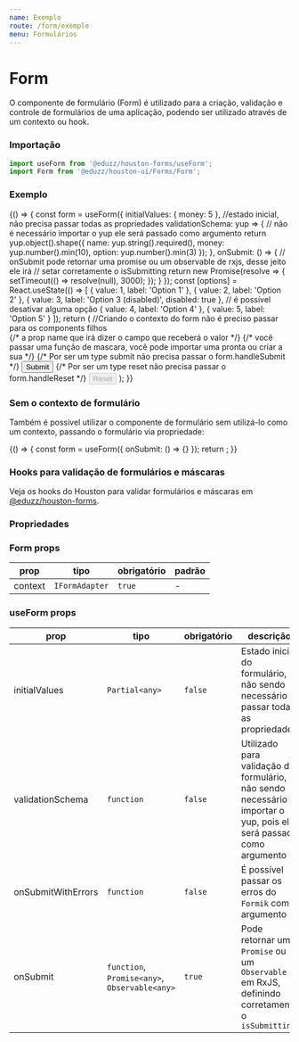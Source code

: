 ```yaml
---
name: Exemplo
route: /form/exemple
menu: Formulários
---
```





# Form

O componente de formulário (Form) é utilizado para a criação, validação e controle de formulários de uma aplicação,
podendo ser utilizado através de um contexto ou hook.

### Importação

```js
import useForm from '@eduzz/houston-forms/useForm';
import Form from '@eduzz/houston-ui/Forms/Form';
```

### Exemplo

<Playground>
  {() => {
    const form = useForm({
      initialValues: { money: 5 }, //estado inicial, não precisa passar todas as propriedades
      validationSchema: yup => {
        // não é necessário importar o yup ele será passado como argumento
        return yup.object().shape({
          name: yup.string().required(),
          money: yup.number().min(10),
          option: yup.number().min(3)
        });
      },
      onSubmit: () => {
        // onSubmit pode retornar uma promise ou um observable de rxjs, desse jeito ele irá
        // setar corretamente o isSubmitting
        return new Promise(resolve => {
          setTimeout(() => resolve(null), 3000);
        });
      }
    });
    const [options] = React.useState(() => [
      { value: 1, label: 'Option 1' },
      { value: 2, label: 'Option 2' },
      { value: 3, label: 'Option 3 (disabled)', disabled: true }, // é possível desativar alguma opção
      { value: 4, label: 'Option 4' },
      { value: 5, label: 'Option 5' }
    ]);
    return (
      //Criando o contexto do form não é preciso passar para os components filhos
      <Form context={form}>
        {/* a prop name que irá dizer o campo que receberá o valor */}
        <TextField label='Name' name='name' />
        {/* você passar uma função de mascara, você pode importar uma pronta ou criar a sua */}
        <TextField label='Money' name='money' mask={moneyMask} />
        <SelectField label='Options' name='option' options={options} />
        {/* Por ser um type submit não precisa passar o form.handleSubmit */}
        <Button type='submit' loading={form.isSubmitting}>
          Submit
        </Button>
        {/* Por ser um type reset não precisa passar o form.handleReset */}
        <Button variant='text' type='reset' disabled={form.isSubmitting}>
          Reset
        </Button>
      </Form>
    );
  }}
</Playground>

### Sem o contexto de formulário

Também é possível utilizar o componente de formulário sem utilizá-lo como um contexto,
passando o formulário via propriedade:

<Playground>
  {() => {
    const form = useForm({
      onSubmit: () => {}
    });
    return <TextField label='Name' name='name' form={form} />;
  }}
</Playground>

### Hooks para validação de formulários e máscaras

Veja os hooks do Houston para validar formulários e máscaras em [@eduzz/houston-forms](https://github.com/eduzz/houston/tree/master/src/packages/forms).

### Propriedades

### Form props

| prop    | tipo           | obrigatório | padrão |
| ------- | -------------- | ----------- | ------ |
| context | `IFormAdapter` | `true`      | -      |

### useForm props

| prop               | tipo                                          | obrigatório | descrição                                                                                                         |
| ------------------ | --------------------------------------------- | ----------- | ----------------------------------------------------------------------------------------------------------------- |
| initialValues      | `Partial<any>`                                | `false`     | Estado inicial do formulário, não sendo necessário passar todas as propriedades                                   |
| validationSchema   | `function`                                    | `false`     | Utilizado para validação do formulário, não sendo necessário importar o yup, pois ele será passado como argumento |
| onSubmitWithErrors | `function`                                    | `false`     | É possível passar os erros do `Formik` como argumento                                                             |
| onSubmit           | `function`, `Promise<any>`, `Observable<any>` | `true`      | Pode retornar uma `Promise` ou um `Observable` em RxJS, definindo corretamente o `isSubmitting`                   |
